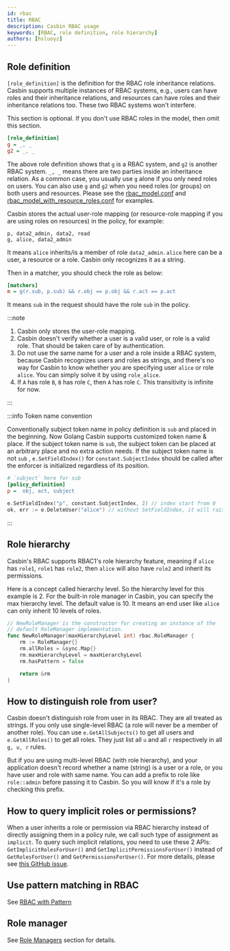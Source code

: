 ```yaml
---
id: rbac
title: RBAC
description: Casbin RBAC usage
keywords: [RBAC, role definition, role hierarchy]
authors: [hsluoyz]
---
```


## Role definition

``[role_definition]`` is the definition for the RBAC role inheritance relations. Casbin supports multiple instances of RBAC systems, e.g., users can have roles and their inheritance relations, and resources can have roles and their inheritance relations too. These two RBAC systems won't interfere.

This section is optional. If you don't use RBAC roles in the model, then omit this section.

```ini
[role_definition]
g = _, _
g2 = _, _
```

The above role definition shows that ``g`` is a RBAC system, and ``g2`` is another RBAC system. ``_, _`` means there are two parties inside an inheritance relation. As a common case, you usually use ``g`` alone if you only need roles on users.  You can also use ``g`` and ``g2`` when you need roles (or groups) on both users and resources. Please see the [rbac_model.conf](https://github.com/casbin/casbin/blob/master/examples/rbac_model.conf) and [rbac_model_with_resource_roles.conf](https://github.com/casbin/casbin/blob/master/examples/rbac_with_resource_roles_model.conf) for examples.

Casbin stores the actual user-role mapping (or resource-role mapping if you are using roles on resources) in the policy, for example:

```
p, data2_admin, data2, read
g, alice, data2_admin
```

It means ``alice`` inherits/is a member of role ``data2_admin``. ``alice`` here can be a user, a resource or a role. Casbin only recognizes it as a string.

Then in a matcher, you should check the role as below:

```ini
[matchers]
m = g(r.sub, p.sub) && r.obj == p.obj && r.act == p.act
```

It means ``sub`` in the request should have the role ``sub`` in the policy.

:::note

1. Casbin only stores the user-role mapping.
2. Casbin doesn't verify whether a user is a valid user, or role is a valid role. That should be taken care of by authentication.
3. Do not use the same name for a user and a role inside a RBAC system, because Casbin recognizes users and roles as strings, and there's no way for Casbin to know whether you are specifying user ``alice`` or role ``alice``. You can simply solve it by using ``role_alice``.
4. If ``A`` has role ``B``, ``B`` has role ``C``, then ``A`` has role ``C``. This transitivity is infinite for now.

:::

:::info Token name convention

Conventionally subject token name in policy definition is `sub` and placed in the beginning. Now Golang Casbin supports customized token name & place.
If the subject token name is `sub`, the subject token can be placed at an arbitrary place and no extra action needs.  If the subject token name is not `sub` , `e.SetFieldIndex()` for `constant.SubjectIndex` should be called after the enforcer is initialized regardless of its position.
```ini
# `subject` here for sub
[policy_definition]
p =  obj, act, subject
```

```go
e.SetFieldIndex("p", constant.SubjectIndex, 2) // index start from 0
ok, err := e.DeleteUser("alice") // without SetFieldIndex, it will raise an error
```

:::

## Role hierarchy

Casbin's RBAC supports RBAC1's role hierarchy feature, meaning if ``alice`` has ``role1``, ``role1`` has ``role2``, then ``alice`` will also have ``role2`` and inherit its permissions.

Here is a concept called hierarchy level. So the hierarchy level for this example is 2. For the built-in role manager in Casbin, you can specify the max hierarchy level. The default value is 10. It means an end user like ``alice`` can only inherit 10 levels of roles.

```go
// NewRoleManager is the constructor for creating an instance of the
// default RoleManager implementation.
func NewRoleManager(maxHierarchyLevel int) rbac.RoleManager {
	rm := RoleManager{}
	rm.allRoles = &sync.Map{}
	rm.maxHierarchyLevel = maxHierarchyLevel
	rm.hasPattern = false

	return &rm
}
```

## How to distinguish role from user?

Casbin doesn't distinguish role from user in its RBAC. They are all treated as strings. If you only use single-level RBAC (a role will never be a member of another role). You can use ``e.GetAllSubjects()`` to get all users and ``e.GetAllRoles()`` to get all roles. They just list all ``u`` and all ``r`` respectively in all ``g, u, r`` rules.

But if you are using multi-level RBAC (with role hierarchy), and your application doesn't record whether a name (string) is a user or a role, or you have user and role with same name. You can add a prefix to role like ``role::admin`` before passing it to Casbin. So you will know if it's a role by checking this prefix.

## How to query implicit roles or permissions?

When a user inherits a role or permission via RBAC hierarchy instead of directly assigning them in a policy rule, we call such type of assignment as ``implicit``. To query such implicit relations, you need to use these 2 APIs: ``GetImplicitRolesForUser()`` and ``GetImplicitPermissionsForUser()`` instead of ``GetRolesForUser()`` and ``GetPermissionsForUser()``. For more details, please see [this GitHub issue](https://github.com/casbin/casbin/issues/137).

## Use pattern matching in RBAC

See [RBAC with Pattern](/docs/rbac-with-pattern)

## Role manager

See [Role Managers](/docs/role-managers) section for details.

